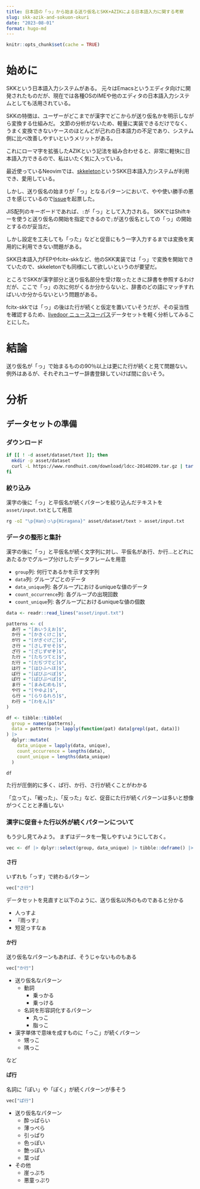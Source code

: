 ```yaml
---
title: 日本語の「っ」から始まる送り仮名とSKK+AZIKによる日本語入力に関する考察
slug: skk-azik-and-sokuon-okuri
date: "2023-08-01"
format: hugo-md
---
```


```r
knitr::opts_chunk$set(cache = TRUE)
```

# 始めに

SKKという日本語入力システムがある。
元々はEmacsというエディタ向けに開発されたものだが、現在では各種OSのIMEや他のエディタの日本語入力システムとしても活用されている。

SKKの特徴は、ユーザーがどこまでが漢字でどこからが送り仮名かを明示しながら変換する仕組みだ。
文節の分析がないため、軽量に実装できるだけでなく、うまく変換できないケースのほとんどが己れの日本語力の不足であり、システム側に比べ改善しやすいというメリットがある。

これにローマ字を拡張したAZIKという記法を組み合わせると、非常に軽快に日本語入力できるので、私はいたく気に入っている。

最近使っているNeovimでは、[skkeleton](https://github.com/vim-skk/skkeleton)というSKK日本語入力システムが利用でき、愛用している。

しかし、送り仮名の始まりが「っ」となるパターンにおいて、やや使い勝手の悪さを感じているので[Issue](https://github.com/vim-skk/skkeleton/issues/138)を起票した。

JIS配列のキーボードであれば、`:`が「っ」として入力される。
SKKではShiftキーを使うと送り仮名の開始を指定できるので`;`が送り仮名としての「っ」の開始とするのが妥当だ。

しかし設定を工夫しても「った」などと促音にもう一字入力するまでは変換を実用的に利用できない問題がある。

SKK日本語入力FEPやfcitx-skkなど、他のSKK実装では「っ」で変換を開始できていたので、skkeletonでも同様にして欲しいというのが要望だ。

ところでSKKが漢字部分と送り仮名部分を受け取ったときに辞書を参照するわけだが、ここで「っ」の次に何がくるか分からないと、辞書のどの語にマッチすればいいか分からないという問題がある。

fcitx-skkでは「っ」の後はた行が続くと仮定を置いていそうだが、その妥当性を確認するため、[livedoor ニュースコーパス](https://www.rondhuit.com/download.html)データセットを軽く分析してみることにした。

# 結論

送り仮名が「っ」で始まるものの90％以上は更にた行が続くと見て問題ない。
例外はあるが、それぞれユーザー辞書登録していけば間に合いそう。

# 分析

## データセットの準備

### ダウンロード

```bash
if [[ ! -d asset/dataset/text ]]; then
  mkdir -p asset/dataset
  curl -L https://www.rondhuit.com/download/ldcc-20140209.tar.gz | tar -xz -C asset/dataset
fi
```

### 絞り込み

漢字の後に「っ」と平仮名が続くパターンを絞り込んだテキストを`asset/input.txt`として用意

```bash
rg -oI "\p{Han}っ\p{Hiragana}" asset/dataset/text > asset/input.txt
```

### データの整形と集計

漢字の後に「っ」と平仮名が続く文字列に対し、平仮名があ行、か行...とどれにあたるかでグループ分けしたデータフレームを用意

- `group`列: 何行であるかを示す文字列
- `data`列: グループごとのデータ
- `data_unique`列: 各グループにおけるuniqueな値のデータ
- `count_occurrence`列: 各グループの出現回数
- `count_unique`列: 各グループにおけるuniqueな値の個数

```r
data <- readr::read_lines("asset/input.txt")

patterns <- c(
  あ行 = "[あいうえお]$",
  か行 = "[かきくけこ]$",
  が行 = "[がぎぐげご]$",
  さ行 = "[さしすせそ]$",
  ざ行 = "[ざじずぜぞ]$",
  た行 = "[たちつてと]$",
  だ行 = "[だぢづでど]$",
  は行 = "[はひふへほ]$",
  ば行 = "[ばびぶべぼ]$",
  ぱ行 = "[ぱぴぷぺぽ]$",
  ま行 = "[まみむめも]$",
  や行 = "[やゆよ]$",
  ら行 = "[らりるれろ]$",
  わ行 = "[わをん]$"
)

df <- tibble::tibble(
  group = names(patterns),
  data = patterns |> lapply(function(pat) data[grepl(pat, data)])
) |>
  dplyr::mutate(
    data_unique = lapply(data, unique),
    count_occurrence = lengths(data),
    count_unique = lengths(data_unique)
  )

df
```

た行が圧倒的に多く、ぱ行、か行、さ行が続くことがわかる

「立って」、「戦った」、「反った」など、促音にた行が続くパターンは多いと想像がつくことと矛盾しない

### 漢字に促音＋た行以外が続くパターンについて

もう少し見てみよう。
まずはデータを一覧しやすいようにしておく。

```r
vec <- df |> dplyr::select(group, data_unique) |> tibble::deframe() |> lapply(sort)
```

#### さ行

いずれも「っす」で終わるパターン

```r
vec["さ行"]
```

データセットを見直すと以下のように、送り仮名以外のものであると分かる

- 人っすよ
- 『雨っす』
- 短足っすなぁ

#### か行

送り仮名なパターンもあれば、そうじゃないものもある

```r
vec["か行"]
```

- 送り仮名なパターン
  - 動詞
    - 乗っかる
    - 乗っける
  - 名詞を形容詞化するパターン
    - 丸っこ
    - 脂っこ
- 漢字単体で意味を成すものに「っこ」が続くパターン
  - 甥っこ
  - 隅っこ

など

#### ぱ行

名詞に「ぽい」や「ぽく」が続くパターンが多そう

```r
vec["ぱ行"]
```

- 送り仮名なパターン
  - 酔っぱらい
  - 薄っぺら
  - 引っぱり
  - 色っぽい
  - 艶っぽい
  - 葉っぱ
- その他
  - 崖っぷち
  - 悪童っぷり
